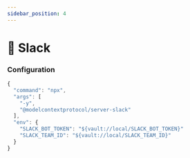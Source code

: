 ```yaml
---
sidebar_position: 4
---
```



# 💬 Slack

### Configuration

```js
{
  "command": "npx",
  "args": [
    "-y",
    "@modelcontextprotocol/server-slack"
  ],
  "env": {
    "SLACK_BOT_TOKEN": "${vault://local/SLACK_BOT_TOKEN}"
    "SLACK_TEAM_ID": "${vault://local/SLACK_TEAM_ID}"
  }
}
```